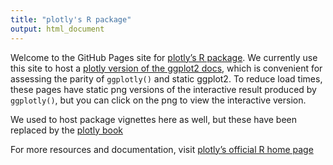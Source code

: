 ```yaml
---
title: "plotly's R package"
output: html_document
---
```


Welcome to the GitHub Pages site for [plotly's R package](https://github.com/ropensci/plotly). We currently use this site to host a [plotly version of the ggplot2 docs](http://ropensci.github.io/plotly/ggplot2/), which is convenient for assessing the parity of `ggplotly()` and static ggplot2. To reduce load times, these pages have static png versions of the interactive result produced by `ggplotly()`, but you can click on the png to view the interactive version. 

We used to host package vignettes here as well, but these have been replaced by the [plotly book](http://cpsievert.github.io/plotly_book)

For more resources and documentation, visit [plotly's official R home page](https://plot.ly/r/)
